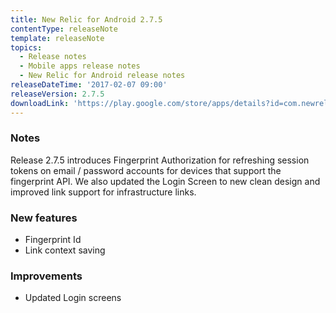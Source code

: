 ```yaml
---
title: New Relic for Android 2.7.5
contentType: releaseNote
template: releaseNote
topics:
  - Release notes
  - Mobile apps release notes
  - New Relic for Android release notes
releaseDateTime: '2017-02-07 09:00'
releaseVersion: 2.7.5
downloadLink: 'https://play.google.com/store/apps/details?id=com.newrelic.rpm&hl=en'
---
```


### Notes

Release 2.7.5 introduces Fingerprint Authorization for refreshing session tokens on email / password accounts for devices that support the fingerprint API. We also updated the Login Screen to new clean design and improved link support for infrastructure links.

### New features

* Fingerprint Id
* Link context saving

### Improvements

* Updated Login screens
